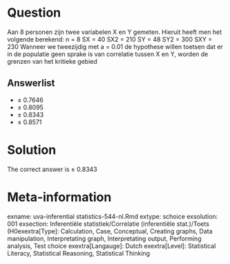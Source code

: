 Question
========

Aan 8 personen zijn twee variabelen X en Y gemeten. Hieruit heeft men het volgende berekend:
n = 8
SX = 40
SX2 = 210
SY = 48
SY2 = 300
SXY = 230
Wanneer we tweezijdig met a = 0.01 de hypothese willen toetsen dat er in de populatie geen sprake is van correlatie tussen X en Y, worden de grenzen van het kritieke gebied 

Answerlist
----------
* &#177; 0.7646
* &#177; 0.8095
* &#177; 0.8343
* &#177; 0.8571

Solution
========

The correct answer is  &#177; 0.8343 

Meta-information
================
exname: uva-inferential statistics-544-nl.Rmd 
extype: schoice 
exsolution: 001 
exsection: Inferentiële statistiek/Correlatie (inferentiële stat.)/Toets (H0exextra[Type]: Calculation, Case, Conceptual, Creating graphs, Data manipulation, Interpretating graph, Interpretating output, Performing analysis, Test choice 
exextra[Langauge]: Dutch 
exextra[Level]: Statistical Literacy, Statistical Reasoning, Statistical Thinking 
